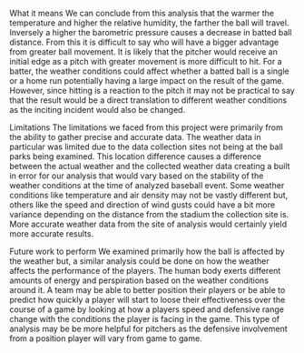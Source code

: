 What it means
  We can conclude from this analysis that the warmer the temperature and higher the relative humidity, the farther the ball will travel.  Inversely a higher the barometric pressure causes a decrease in batted ball distance.  From this it is difficult to say who will have a bigger advantage from greater ball movement.  It is likely that the pitcher would receive an initial edge as a pitch with greater movement is more difficult to hit.  For a batter, the weather conditions could affect whether a batted ball is a single or a home run potentially having a large impact on the result of the game.  However, since hitting is a reaction to the pitch it may not be practical to say that the result would be a direct translation to different weather conditions as the inciting incident would also be changed.

Limitations
  The limitations we faced from this project were primarily from the ability to gather precise and accurate data.  The weather data in particular was limited due to the data collection sites not being at the ball parks being examined.  This location difference causes a difference between the actual weather and the collected weather data creating a built in error for our analysis that would vary based on the stability of the weather conditions at the time of analyzed baseball event.  Some weather conditions like temperature and air density may not be vastly different but, others like the speed and direction of wind gusts could have a bit more variance depending on the distance from the stadium the collection site is.  More accurate weather data from the site of analysis would certainly yield more accurate results.

Future work to perform
  We examined primarily how the ball is affected by the weather but, a similar analysis could be done on how the weather affects the performance of the players.  The human body exerts different amounts of energy and perspiration based on the weather conditions around it.  A team may be able to better position their players or be able to predict how quickly a player will start to loose their effectiveness over the course of a game by looking at how a players speed and defensive range change with the conditions the player is facing in the game.  This type of analysis may be be more helpful for pitchers as the defensive involvement from a position player will vary from game to game.
